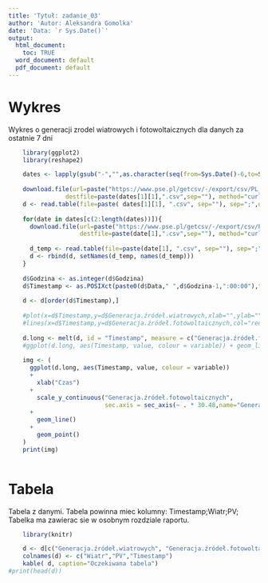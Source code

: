 ```yaml
---
title: 'Tytuł: zadanie_03'
author: 'Autor: Aleksandra Gomolka'
date: 'Data: `r Sys.Date()`'
output:
  html_document:
    toc: TRUE
  word_document: default
  pdf_document: default
---
```


# Wykres 
Wykres o generacji zrodel wiatrowych i fotowoltaicznych dla danych za ostatnie 7 dni



```r

    library(ggplot2)
    library(reshape2)

    dates <- lapply(gsub("-","",as.character(seq(from=Sys.Date()-6,to=Sys.Date(),by="1 day"))),function(d){d})
  
    download.file(url=paste("https://www.pse.pl/getcsv/-/export/csv/PL_GEN_WIATR/data/", dates[1][1], sep=""),
                destfile=paste(dates[1][1],".csv",sep=""), method="curl")
    d <- read.table(file=paste( dates[1][1], ".csv", sep=""), sep=";",dec=",",header=T,fileEncoding="CP1250")
    
    for(date in dates[c(2:length(dates))]){
      download.file(url=paste("https://www.pse.pl/getcsv/-/export/csv/PL_GEN_WIATR/data/",date[1],sep=""),
                    destfile=paste(date[1],".csv",sep=""), method="curl")
      
      d_temp <- read.table(file=paste(date[1], ".csv", sep=""), sep=";",dec=",",header=T,fileEncoding="CP1250")
      d <- rbind(d, setNames(d_temp, names(d_temp)))
    }
    
    d$Godzina <- as.integer(d$Godzina)
    d$Timestamp <- as.POSIXct(paste0(d$Data," ",d$Godzina-1,":00:00"),tz="GMT")
    
    d <- d[order(d$Timestamp),]
    
    #plot(x=d$Timestamp,y=d$Generacja.źródeł.wiatrowych,xlab="",ylab="",main="eee")
    #lines(x=d$Timestamp,y=d$Generacja.źródeł.fotowoltaicznych,col="red")
    
    d.long <- melt(d, id = "Timestamp", measure = c("Generacja.źródeł.fotowoltaicznych", "Generacja.źródeł.wiatrowych"))
    #ggplot(d.long, aes(Timestamp, value, colour = variable)) + geom_line()
    
    img <- ( 
      ggplot(d.long, aes(Timestamp, value, colour = variable))
      + 
        xlab("Czas") 
      +
        scale_y_continuous("Generacja.źródeł.fotowoltaicznych",
                           sec.axis = sec_axis(~ . * 30.48,name="Generacja.źródeł.wiatrowych"))
      +
        geom_line() 
      + 
        geom_point() 
    )
    print(img)
    

```
# Tabela 
Tabela z danymi. Tabela powinna miec kolumny: Timestamp;Wiatr;PV; Tabelka ma zawierac sie w osobnym rozdziale raportu.

```r
    library(knitr)

    d <- d[c("Generacja.źródeł.wiatrowych", "Generacja.źródeł.fotowoltaicznych", "Timestamp")]
    colnames(d) <- c("Wiatr","PV","Timestamp")
    kable( d, caption="Oczekiwana tabela")
#print(head(d))
```
